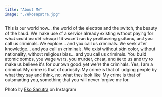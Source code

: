 ```yaml
---
title: "About Me"
image: "./ekosaputra.jpg"
---
```



This is our world now... the world of the electron and the switch, the beauty of the baud. We make use of a service already existing without paying for what could be dirt-cheap if it wasn't run by profiteering gluttons, and you call us criminals. We explore... and you call us criminals. We seek after knowledge... and you call us criminals. We exist without skin color, without nationality, without religious bias... and you call us criminals. You build atomic bombs, you wage wars, you murder, cheat, and lie to us and try to make us believe it's for our own good, yet we're the criminals. Yes, I am a criminal. My crime is that of curiosity. My crime is that of judging people by what they say and think, not what they look like. My crime is that of outsmarting you, something that you will never forgive me for.

Photo by <a href="https://www.instagram.com/p/CJOJhQyBH_c/?utm_source=ig_web_copy_link" target="_blank" rel="nofollow noopener noreferrer" aria-label="External Link"><Underlining>Eko Saputra</Underlining></a> on Instagram

